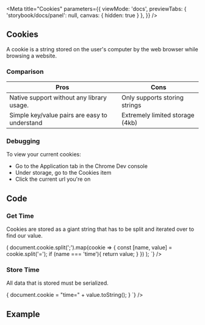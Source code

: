 
<Meta 
  title="Cookies" 
  parameters={{
    viewMode: 'docs',
    previewTabs: { 'storybook/docs/panel': null, canvas: { hidden: true } },
  }}
/>

## Cookies 

A cookie is a string stored on the user's computer by the web browser while browsing a website. 

### Comparison

| Pros                         | Cons                                   |
|------------------------------|----------------------------------------|
| Native support without any library usage. | Only supports storing strings | 
| Simple key/value pairs are easy to understand  | Extremely limited storage (4kb)  |

### Debugging

To view your current cookies:

*  Go to the Application tab in the Chrome Dev console
*  Under storage, go to the Cookies item
*  Click the current url you're on 

## Code

### Get Time

Cookies are stored as a giant string that has to be split and iterated over to find our value.

<Story name="Get">
<Source language='js'code={`
const getTime = () => (
    document.cookie.split(';').map(cookie => {
      const [name, value] = cookie.split('=');
      if (name === 'time'){
        return value;
      }
    })
  );
`}
/>
</Story>

### Store Time

All data that is stored must be serialized.

<Story name="Set">
<Source language='js'code={`
const storeTime = (value) => {
  document.cookie = "time=" + value.toString();
}
`}
/>
</Story>

## Example

<Story name="Example">
  <Cookies/>
</Story>    
